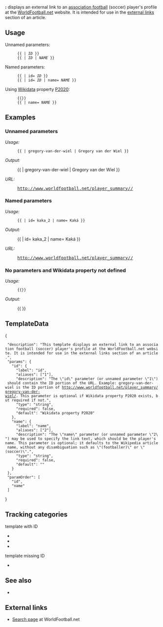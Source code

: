 {{Documentation subpage}}
<!-- Place categories where indicated at the bottom of this page and interwikis at Wikidata -->
{{Uses Wikidata|P2020}}
{{Tracks Wikidata|P2020}}
{{Lua|Module:EditAtWikidata|Module:WikidataCheck}}

'''{{NAMESPACE}}:{{BASEPAGENAME}}''' displays an external link to an [[足球|association football]] (soccer) player's profile at the [http://www.worldfootball.net/ WorldFootball.net] website. It is intended for use in the [[Wikipedia:外部链接|external links]] section of an article.

== Usage ==
Unnamed parameters:
: <code><nowiki>{{</nowiki>{{BASEPAGENAME}} | ''ID'' }}</code>
: <code><nowiki>{{</nowiki>{{BASEPAGENAME}} | ''ID'' | ''NAME'' }}</code>

Named parameters:
: <code><nowiki>{{</nowiki>{{BASEPAGENAME}} | id= ''ID'' }}</code>
: <code><nowiki>{{</nowiki>{{BASEPAGENAME}} | id= ''ID'' | name= ''NAME'' }}</code>

Using [[维基数据|Wikidata]] property [[d:Property:P2020|P2020]]:
: <code><nowiki>{{</nowiki>{{BASEPAGENAME}}<nowiki>}}</nowiki></code>
: <code><nowiki>{{</nowiki>{{BASEPAGENAME}} | name= ''NAME'' }}</code>

== Examples ==

=== Unnamed parameters ===
''Usage:''
: <code><nowiki>{{</nowiki>{{BASEPAGENAME}} | gregory-van-der-wiel | Gregory van der Wiel }}</code>

''Output:''
: {{{{BASEPAGENAME}} | gregory-van-der-wiel | Gregory van der Wiel }}

''URL:''
: <kbd>[http://www.worldfootball.net/player_summary/gregory-van-der-wiel/ http://www.worldfootball.net/player_summary/{{Hilite|gregory-van-der-wiel}}/]</kbd>

=== Named parameters ===
''Usage:''
: <code><nowiki>{{</nowiki>{{BASEPAGENAME}} | id= kaka_2 | name= Kaká }}</code>

''Output:''
: {{{{BASEPAGENAME}} | id= kaka_2 | name= Kaká }}

''URL:''
: <kbd>[http://www.worldfootball.net/player_summary/kaka_2/ http://www.worldfootball.net/player_summary/{{Hilite|kaka_2}}/]</kbd>

=== No parameters and Wikidata property not defined ===
''Usage:''
: <code><nowiki>{{</nowiki>{{BASEPAGENAME}}<nowiki>}}</nowiki></code>

''Output:''
: {{ {{BASEPAGENAME}} }}

== TemplateData ==
{{TemplateData header}}
<templatedata>
{
  "description": "This template displays an external link to an association football (soccer) player's profile at the WorldFootball.net website. It is intended for use in the external links section of an article.",
  "params": {
    "id": {
      "label": "id",
      "aliases": ["1"], 
      "description": "The \"id\" parameter (or unnamed parameter \"1\") should contain the ID portion of the URL. Example: gregory-van-der-wiel is the ID portion of http://www.worldfootball.net/player_summary/gregory-van-der-wiel/. This parameter is optional if Wikidata property P2020 exists, but required if not.",
      "type": "string",
      "required": false,
      "default": "Wikidata property P2020"
    },
    "name": {
      "label": "name",
      "aliases": ["2"], 
      "description": "The \"name\" parameter (or unnamed parameter \"2\") may be used to specify the link text, which should be the player's name. This parameter is optional; it defaults to the Wikipedia article name, without any disambiguation such as \"(footballer)\" or \"(soccer)\".",
      "type": "string",
      "required": false,
      "default": "{{PAGENAMEBASE}}"
    }
  },
  "paramOrder": [
    "id",
    "name"
  ]
}
</templatedata>

== Tracking categories ==
; template with ID
* {{clc|WorldFootball.net template with ID different from Wikidata}}
* {{clc|WorldFootball.net template with ID not in Wikidata}}
* {{clc|WorldFootball.net template with ID not matching pattern}}

; template missing ID
* {{clc|WorldFootball.net template missing ID and not in Wikidata}}

== See also ==
* {{tsl|en|Template:WorldFootball.net referee||Template:WorldFootball.net referee}}

== External links ==
* [http://www.worldfootball.net/search/ Search page] at WorldFootball.net

<includeonly>{{sandbox other||
<!-- Categories below this line; interwikis at Wikidata -->
[[Category:足球外部資源模板]]
[[Category:人物外部资源模板]]
[[Category:使用维基数据的外部链接模板]]
[[Category:添加追踪分类的模板]]
}}</includeonly>